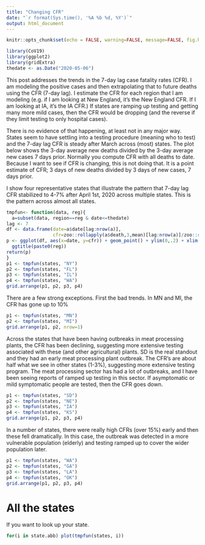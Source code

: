 ```yaml
---
title: "Changing CFR"
date: "`r format(Sys.time(), '%A %b %d, %Y')`"
output: html_document
---
```


```r
knitr::opts_chunk$set(echo = FALSE, warning=FALSE, message=FALSE, fig.height=6)
```

```r
library(CoV19)
library(ggplot2)
library(gridExtra)
thedate <- as.Date("2020-05-06")
```

This post addresses the trends in the 7-day lag case fatality rates (CFR). I am modeling the positive cases and then extrapolating that to future deaths using the CFR (7-day lag). I estimate the CFR for each region that I am modeling (e.g. if I am looking at New England, it's the New England CFR. If I am looking at IA, it's the IA CFR.) If states are ramping up testing and getting many more mild cases, then the CFR would be dropping (and the reverse if they limit testing to only hospital cases). 

There is no evidence of that happening, at least not in any major way. States seem to have settling into a testing procedure (meaning who to test) and the 7-day lag CFR is steady after March across (most) states. The plot below shows the 3-day average new deaths divided by the 3-day average new cases 7 days prior. Normally you compute CFR with all deaths to date. Because I want to see if CFR is changing, this is not doing that. It is a point estimate of CFR; 3 days of new deaths divided by 3 days of new cases, 7 days prior. 

I show four representative states that illustrate the pattern that 7-day lag CFR stabilized to 4-7% after April 1st, 2020 across multiple states. This is the pattern across almost all states. 

```r
tmpfun<- function(data, reg){
  a=subset(data, region==reg & date<=thedate)
lag <- 7
df <- data.frame(date=a$date[lag:nrow(a)],
                 cfr=zoo::rollapply(a$death,3,mean)[lag:nrow(a)]/zoo::rollapply(a$positive,3,mean)[1:(nrow(a)-lag+1)], region="WA")
p <- ggplot(df, aes(x=date, y=cfr)) + geom_point() + ylim(0,.2) + xlim(as.Date("2020-03-15"), thedate) + ylab("7-day lag CFR") +
  ggtitle(paste0(reg))
return(p)
}
p1 <- tmpfun(states, "NY")
p2 <- tmpfun(states, "FL")
p3 <- tmpfun(states, "IL")
p4 <- tmpfun(states, "WA")
grid.arrange(p1, p2, p3, p4)
```

There are a few strong exceptions. First the bad trends. In MN and MI, the CFR has gone up to 10% 
```r
p1 <- tmpfun(states, "MN")
p2 <- tmpfun(states, "MI")
grid.arrange(p1, p2, nrow=1)
```

Across the states that have been having outbreaks in meat processing plants, the CFR has been declining, suggesting more extensive testing associated with these (and other agricultural) plants. SD is the real standout and they had an early meat processing plant outbreak. The CFR's are about half what we see in other states (1-3%), suggesting more extensive testing program. The meat processing sector has had a lot of outbreaks, and I have been seeing reports of ramped up testing in this sector. If asymptomatic or mild symptomatic people are tested, then the CFR goes down.

```r
p1 <- tmpfun(states, "SD")
p2 <- tmpfun(states, "NE")
p3 <- tmpfun(states, "IA")
p4 <- tmpfun(states, "KS")
grid.arrange(p1, p2, p3, p4)
```

In a number of states, there were really high CFRs (over 15%) early and then these fell dramatically. In this case, the outbreak was detected in a more vulnerable population (elderly) and testing ramped up to cover the wider population later.

```r
p1 <- tmpfun(states, "WA")
p2 <- tmpfun(states, "GA")
p3 <- tmpfun(states, "LA")
p4 <- tmpfun(states, "OK")
grid.arrange(p1, p2, p3, p4)
```

# All the states

If you want to look up your state.

```r
for(i in state.abb) plot(tmpfun(states, i))
```